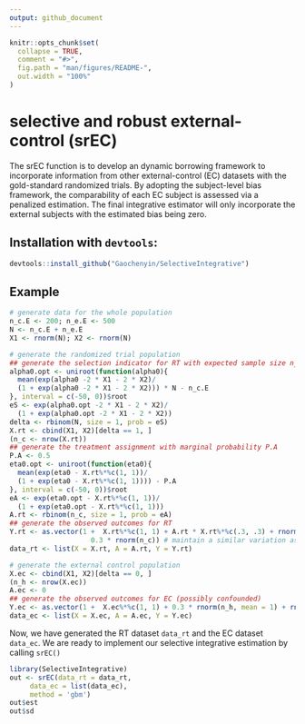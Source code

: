 ```yaml
---
output: github_document
---
```


<!-- README.md is generated from README.Rmd. Please edit that file -->

```r
knitr::opts_chunk$set(
  collapse = TRUE,
  comment = "#>",
  fig.path = "man/figures/README-",
  out.width = "100%"
)
```

# selective and robust external-control (srEC)

<!-- badges: start -->
<!-- badges: end -->

The srEC function is to develop an dynamic borrowing framework to incorporate information from other external-control (EC) datasets with the gold-standard randomized trials. By adopting the subject-level bias framework, the comparability of each EC subject is assessed via a penalized estimation. The final integrative estimator will only incorporate the external subjects with the estimated bias being zero.

## Installation with `devtools`:

```r
devtools::install_github("Gaochenyin/SelectiveIntegrative")
```

## Example

```r
# generate data for the whole population
n_c.E <- 200; n_e.E <- 500
N <- n_c.E + n_e.E
X1 <- rnorm(N); X2 <- rnorm(N)

# generate the randomized trial population 
## generate the selection indicator for RT with expected sample size n_c.E
alpha0.opt <- uniroot(function(alpha0){
  mean(exp(alpha0 -2 * X1 - 2 * X2)/
  (1 + exp(alpha0 -2 * X1 - 2 * X2))) * N - n_c.E
}, interval = c(-50, 0))$root
eS <- exp(alpha0.opt -2 * X1 - 2 * X2)/
  (1 + exp(alpha0.opt -2 * X1 - 2 * X2))
delta <- rbinom(N, size = 1, prob = eS)
X.rt <- cbind(X1, X2)[delta == 1, ]
(n_c <- nrow(X.rt))
## generate the treatment assignment with marginal probability P.A
P.A <- 0.5
eta0.opt <- uniroot(function(eta0){
  mean(exp(eta0 - X.rt%*%c(1, 1))/
  (1 + exp(eta0 - X.rt%*%c(1, 1)))) - P.A
}, interval = c(-50, 0))$root
eA <- exp(eta0.opt - X.rt%*%c(1, 1))/
  (1 + exp(eta0.opt - X.rt%*%c(1, 1)))
A.rt <- rbinom(n_c, size = 1, prob = eA)
## generate the observed outcomes for RT
Y.rt <- as.vector(1 +  X.rt%*%c(1, 1) + A.rt * X.rt%*%c(.3, .3) + rnorm(n_c) + 
                    0.3 * rnorm(n_c)) # maintain a similar variation as the EC
data_rt <- list(X = X.rt, A = A.rt, Y = Y.rt)

# generate the external control population
X.ec <- cbind(X1, X2)[delta == 0, ]
(n_h <- nrow(X.ec))
A.ec <- 0
## generate the observed outcomes for EC (possibly confounded)
Y.ec <- as.vector(1 +  X.ec%*%c(1, 1) + 0.3 * rnorm(n_h, mean = 1) + rnorm(n_h))
data_ec <- list(X = X.ec, A = A.ec, Y = Y.ec)
```

Now, we have generated the RT dataset `data_rt` and the EC dataset `data_ec`. We are
ready to implement our selective integrative estimation by calling `srEC()`
```r
library(SelectiveIntegrative)
out <- srEC(data_rt = data_rt,
     data_ec = list(data_ec),
     method = 'gbm')
out$est
out$sd
```
